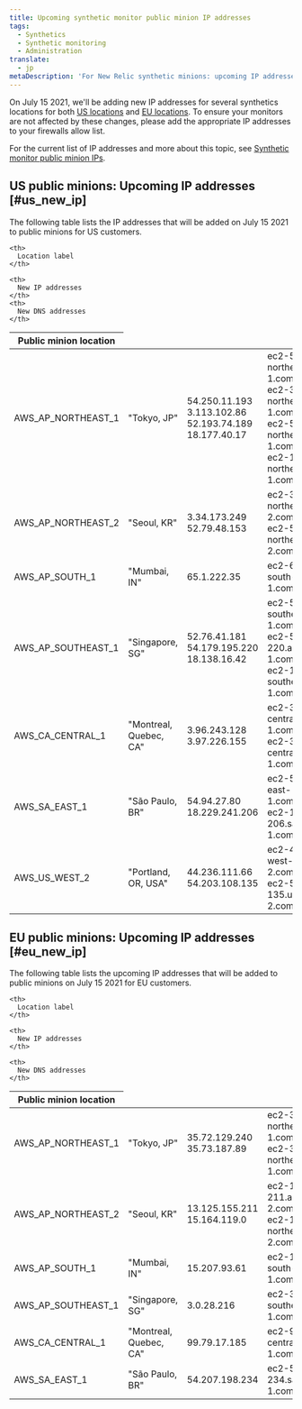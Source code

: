 ```yaml
---
title: Upcoming synthetic monitor public minion IP addresses
tags:
  - Synthetics
  - Synthetic monitoring
  - Administration
translate:
  - jp
metaDescription: 'For New Relic synthetic minions: upcoming IP addresses to be implemented in July 2021.'
---
```


On July 15 2021, we'll be adding new IP addresses for several synthetics locations for both [US locations](#us_new_ip) and [EU locations](#eu_new_ip). To ensure your monitors are not affected by these changes, please add the appropriate IP addresses to your firewalls allow list.

For the current list of IP addresses and more about this topic, see [Synthetic monitor public minion IPs](/docs/synthetics/synthetic-public-minion-ips).

## US public minions: Upcoming IP addresses [#us_new_ip]

The following table lists the IP addresses that will be added on July 15 2021 to public minions for US customers.

<table>
  <thead>
  <tr>
    <th style={{width: "300px"}}>
      Public minion location
    </th>

    <th>
      Location label
    </th>

    <th>
      New IP addresses
    </th>
    <th>
      New DNS addresses
    </th>
  </tr>
  </thead>

  <tbody>

  <tr>
    <td>
      AWS_AP_NORTHEAST_1
    </td>
    <td>
      "Tokyo, JP"
    </td>
    <td>
      54.250.11.193<br/>
      3.113.102.86<br/>
      52.193.74.189<br/>
      18.177.40.17
    </td>
    <td>
      ec2-54-250-11-193.ap-northeast-1.compute.amazonaws.com<br/>
      ec2-3-113-102-86.ap-northeast-1.compute.amazonaws.com<br/>
      ec2-52-193-74-189.ap-northeast-1.compute.amazonaws.com<br/>
      ec2-18-177-40-17.ap-northeast-1.compute.amazonaws.com
    </td>
  </tr>

  <tr>
    <td>
      AWS_AP_NORTHEAST_2
    </td>
    <td>
      "Seoul, KR"
    </td>
    <td>
      3.34.173.249<br/>
      52.79.48.153
    </td>
    <td>
      ec2-3-34-173-249.ap-northeast-2.compute.amazonaws.com<br/>
      ec2-52-79-48-153.ap-northeast-2.compute.amazonaws.com
    </td>
  </tr>

  <tr>
    <td>
      AWS_AP_SOUTH_1
    </td>
    <td>
      "Mumbai, IN"
    </td>
    <td>
      65.1.222.35
    </td>
    <td>
      ec2-65-1-222-35.ap-south-1.compute.amazonaws.com
    </td>
  </tr>

  <tr>
    <td>
      AWS_AP_SOUTHEAST_1
    </td>
    <td>
      "Singapore, SG"
    </td>
    <td>
      52.76.41.181<br/>
      54.179.195.220<br/>
      18.138.16.42
    </td>
    <td>
      ec2-52-76-41-181.ap-southeast-1.compute.amazonaws.com<br/>
      ec2-54-179-195-220.ap-southeast-1.compute.amazonaws.com<br/>
      ec2-18-138-16-42.ap-southeast-1.compute.amazonaws.com
    </td>
  </tr>

  <tr>
    <td>
      AWS_CA_CENTRAL_1
    </td>
    <td>
      "Montreal, Quebec, CA"
    </td>
    <td>
      3.96.243.128<br/>
      3.97.226.155
    </td>
    <td>
      ec2-3-96-243-128.ca-central-1.compute.amazonaws.com<br/>
      ec2-3-97-226-155.ca-central-1.compute.amazonaws.com
    </td>
  </tr>

  <tr>
    <td>
      AWS_SA_EAST_1
    </td>
    <td>
      "São Paulo, BR"
    </td>
    <td>
      54.94.27.80<br/>
      18.229.241.206
    </td>
    <td>
      ec2-54-94-27-80.sa-east-1.compute.amazonaws.com<br/>
      ec2-18-229-241-206.sa-east-1.compute.amazonaws.com
    </td>
  </tr>

  <tr>
    <td>
      AWS_US_WEST_2
    </td>
    <td>
      "Portland, OR, USA"
    </td>
    <td>
      44.236.111.66 <br/>
      54.203.108.135
    </td>
    <td>
      ec2-44-236-111-66.us-west-2.compute.amazonaws.com<br/>
      ec2-54-203-108-135.us-west-2.compute.amazonaws.com
    </td>
  </tr>
  </tbody>
</table>


## EU public minions: Upcoming IP addresses [#eu_new_ip]

The following table lists the upcoming IP addresses that will be added to public minions on July 15 2021 for EU customers.

<table>
  <thead>
  <tr>
    <th style={{width: "300px"}}>
      Public minion location
    </th>

    <th>
      Location label
    </th>

    <th>
      New IP addresses
    </th>

    <th>
      New DNS addresses
    </th>
  </tr>
  </thead>

  <tbody>

  <tr>
    <td>
      AWS_AP_NORTHEAST_1
    </td>
    <td>
      "Tokyo, JP"
    </td>
    <td>
      35.72.129.240<br/>
      35.73.187.89
    </td>
    <td>
      ec2-35-72-129-240.ap-northeast-1.compute.amazonaws.com<br/>
      ec2-35-73-187-89.ap-northeast-1.compute.amazonaws.com
    </td>
  </tr>

  <tr>
    <td>
      AWS_AP_NORTHEAST_2
    </td>
    <td>
      "Seoul, KR"
    </td>
    <td>
      13.125.155.211<br/>
      15.164.119.0
    </td>
    <td>
      ec2-13-125-155-211.ap-northeast-2.compute.amazonaws.com<br/>
      ec2-15-164-119-0.ap-northeast-2.compute.amazonaws.com
    </td>
  </tr>

  <tr>
    <td>
      AWS_AP_SOUTH_1
    </td>
    <td>
      "Mumbai, IN"
    </td>
    <td>
      15.207.93.61
    </td>
    <td>
      ec2-15-207-93-61.ap-south-1.compute.amazonaws.com
    </td>
  </tr>

  <tr>
    <td>
      AWS_AP_SOUTHEAST_1
    </td>
    <td>
      "Singapore, SG"
    </td>
    <td>
      3.0.28.216
    </td>
    <td>
      ec2-3-0-28-216.ap-southeast-1.compute.amazonaws.com
    </td>
  </tr>

  <tr>
    <td>
      AWS_CA_CENTRAL_1
    </td>
    <td>
      "Montreal, Quebec, CA"
    </td>
    <td>
      99.79.17.185
    </td>
    <td>
      ec2-99-79-17-185.ca-central-1.compute.amazonaws.com
    </td>
  </tr>

  <tr>
    <td>
      AWS_SA_EAST_1
    </td>
    <td>
      "São Paulo, BR"
    </td>
    <td>
      54.207.198.234
    </td>
    <td>
      ec2-54-207-198-234.sa-east-1.compute.amazonaws.com
    </td>
  </tr>
  </tbody>
</table>
